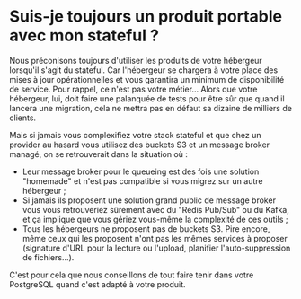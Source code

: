 # Suis-je toujours un produit portable avec mon stateful ?

Nous préconisons toujours d'utiliser les produits de votre hébergeur lorsqu'il s'agit du stateful. Car l'hébergeur se chargera à votre place des mises à jour opérationnelles et vous garantira un minimum de disponibilité de service. Pour rappel, ce n'est pas votre métier… Alors que votre hébergeur, lui, doit faire une palanquée de tests pour être sûr que quand il lancera une migration, cela ne mettra pas en défaut sa dizaine de milliers de clients.

Mais si jamais vous complexifiez votre stack stateful et que chez un provider au hasard vous utilisez des buckets S3 et un message broker managé, on se retrouverait dans la situation où :

- Leur message broker pour le queueing est des fois une solution "homemade" et n'est pas compatible si vous migrez sur un autre hébergeur ;
- Si jamais ils proposent une solution grand public de message broker vous vous retrouveriez sûrement avec du "Redis Pub/Sub" ou du Kafka, et ça implique que vous gériez vous-même la complexité de ces outils ;
- Tous les hébergeurs ne proposent pas de buckets S3. Pire encore, même ceux qui les proposent n'ont pas les mêmes services à proposer (signature d'URL pour la lecture ou l'upload, planifier l'auto-suppression de fichiers…).

C'est pour cela que nous conseillons de tout faire tenir dans votre PostgreSQL quand c'est adapté à votre produit.
